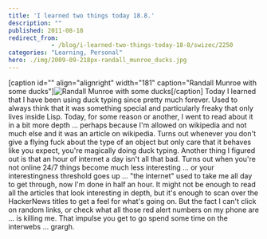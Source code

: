 ```yaml
---
title: 'I learned two things today 18.8.'
description: ""
published: 2011-08-18
redirect_from: 
            - /blog/i-learned-two-things-today-18-8/swizec/2250
categories: "Learning, Personal"
hero: ./img/2009-09-218px-randall_munroe_ducks.jpg
---
```

\[caption id=&quot;&quot; align=&quot;alignright&quot; width=&quot;181&quot; caption=&quot;Randall Munroe with some ducks&quot;]![](./img/2009-09-218px-randall_munroe_ducks.jpg "Randall Munroe with some ducks")\[/caption] Today I learned that I have been using duck typing since pretty much forever. Used to always think that it was something special and particularly freaky that only lives inside Lisp. Today, for some reason or another, I went to read about it in a bit more depth ... perhaps because I&#x27;m allowed on wikipedia and not much else and it was an article on wikipedia. Turns out whenever you don&#x27;t give a flying fuck about the type of an object but only care that it behaves like you expect, you&#x27;re magically doing duck typing. Another thing I figured out is that an hour of internet a day isn&#x27;t all that bad. Turns out when you&#x27;re not online 24/7 things become much less interesting ... or your interestingness threshold goes up ... &quot;the internet&quot; used to take me all day to get through, now I&#x27;m done in half an hour. It might not be enough to read all the articles that look interesting in depth, but it&#x27;s enough to scan over the HackerNews titles to get a feel for what&#x27;s going on. But the fact I can&#x27;t click on random links, or check what all those red alert numbers on my phone are ... is killing me. That impulse you get to go spend some time on the interwebs ... grargh.
